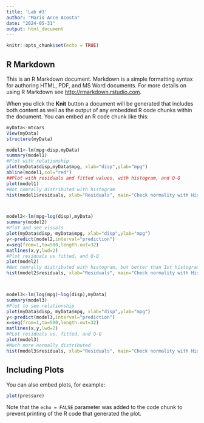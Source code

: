 ```yaml
---
title: 'Lab #3'
author: "Mario Arce Acosta"
date: "2024-05-31"
output: html_document
---
```


```r
knitr::opts_chunk$set(echo = TRUE)
```

## R Markdown

This is an R Markdown document. Markdown is a simple formatting syntax for authoring HTML, PDF, and MS Word documents. For more details on using R Markdown see <http://rmarkdown.rstudio.com>.

When you click the **Knit** button a document will be generated that includes both content as well as the output of any embedded R code chunks within the document. You can embed an R code chunk like this:

```r
myData<-mtcars
View(myData)
structure(myData)

model1<-lm(mpg~disp,myData)
summary(model1)
#Plot with relationship
plot(myData$disp,myData$mpg, xlab="disp",ylab="mpg")
abline(model1,col="red")
##Plot with residuals and fitted values, with histogram, and Q-Q
plot(model1)
#Not nomrally distributed with histogram
hist(model1$residuals, xlab="Residuals", main="Check normality with Histogram of residuals")



model2<-lm(mpg~log(disp),myData)
summary(model2)
#Plot and see visuals
plot(myData$disp, myData$mpg, xlab="disp",ylab="mpg")
y<-predict(model2,interval="prediction")
x=seq(from=1,to=500,length.out=32)
matlines(x,y,lwd=2)
#Plot residuals vs fitted, and Q-Q
plot(model2)
#Not nomrally distributed with histogram, but better than 1st histogram
hist(model2$residuals, xlab="Residuals", main="Check normality with Histogram of residuals")



model3<-lm(log(mpg)~log(disp),myData)
summary(model3)
#Plot to see relationship
plot(myData$disp, myData$mpg, xlab="disp",ylab="mpg")
y<-predict(model3,interval="prediction")
x=seq(from=1,to=500,length.out=32)
matlines(x,y,lwd=2)
#PLot residuals vs. fitted, and Q-Q
plot(model3)
#Much more normally distributed
hist(model3$residuals, xlab="Residuals", main="Check normality with Histogram of residuals")


```

## Including Plots

You can also embed plots, for example:

```r
plot(pressure)
```

Note that the `echo = FALSE` parameter was added to the code chunk to prevent printing of the R code that generated the plot.
